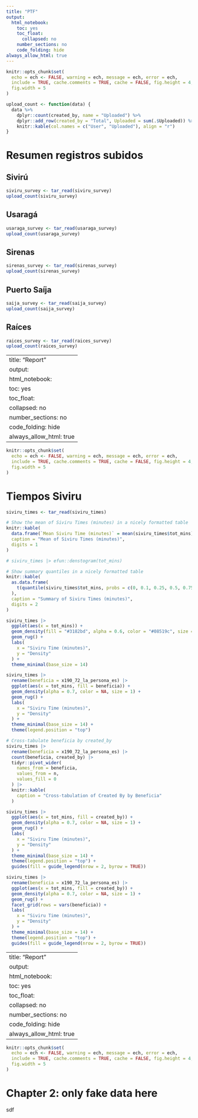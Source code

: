 ```yaml
---
title: "PTF"
output:
  html_notebook:
    toc: yes
    toc_float:
      collapsed: no
    number_sections: no
    code_folding: hide
always_allow_html: true
---
```


```r
knitr::opts_chunk$set(
  echo = ech <- FALSE, warning = ech, message = ech, error = ech,
  include = TRUE, cache.comments = TRUE, cache = FALSE, fig.height = 4,
  fig.width = 5
)

upload_count <- function(data) {
  data %>%
    dplyr::count(created_by, name = "Uploaded") %>%
    dplyr::add_row(created_by = "Total", Uploaded = sum(.$Uploaded)) %>%
    knitr::kable(col.names = c("User", "Uploaded"), align = "r")
}
```


# Resumen registros subidos

## Sivirú

```r
siviru_survey <- tar_read(siviru_survey)
upload_count(siviru_survey)
```

## Usaragá
```r
usaraga_survey <- tar_read(usaraga_survey)
upload_count(usaraga_survey)
```

## Sirenas
```r
sirenas_survey <- tar_read(sirenas_survey)
upload_count(sirenas_survey)
```

## Puerto Saíja
```r
saija_survey <- tar_read(saija_survey)
upload_count(saija_survey)
```

## Raíces
```r
raices_survey <- tar_read(raices_survey)
upload_count(raices_survey)
```


<!--chapter:end:index.Rmd-->

---
title: "Report"
output:
  html_notebook:
    toc: yes
    toc_float:
      collapsed: no
    number_sections: no
    code_folding: hide
always_allow_html: true
---

```r
knitr::opts_chunk$set(
  echo = ech <- FALSE, warning = ech, message = ech, error = ech,
  include = TRUE, cache.comments = TRUE, cache = FALSE, fig.height = 4,
  fig.width = 5
)
```


# Tiempos Siviru

```r
siviru_times <- tar_read(siviru_times)
```

```r
# Show the mean of Siviru Times (minutes) in a nicely formatted table
knitr::kable(
  data.frame(`Mean Siviru Time (minutes)` = mean(siviru_times$tot_mins)),
  caption = "Mean of Siviru Times (minutes)",
  digits = 1
)
```

```r
# siviru_times |> efun::denstogram(tot_mins)

# Show summary quantiles in a nicely formatted table
knitr::kable(
  as.data.frame(
    t(quantile(siviru_times$tot_mins, probs = c(0, 0.1, 0.25, 0.5, 0.75, 0.9, 1)))
  ),
  caption = "Summary of Siviru Times (minutes)",
  digits = 2
)
```

```r
siviru_times |>
  ggplot(aes(x = tot_mins)) +
  geom_density(fill = "#3182bd", alpha = 0.6, color = "#08519c", size = 1) +
  geom_rug() +
  labs(
    x = "Siviru Time (minutes)",
    y = "Density"
  ) +
  theme_minimal(base_size = 14)
```

```r
siviru_times |>
  rename(beneficia = x190_72_la_persona_es) |>
  ggplot(aes(x = tot_mins, fill = beneficia)) +
  geom_density(alpha = 0.7, color = NA, size = 1) +
  geom_rug() +
  labs(
    x = "Siviru Time (minutes)",
    y = "Density"
  ) +
  theme_minimal(base_size = 14) +
  theme(legend.position = "top")
```

```r
# Cross-tabulate beneficia by created_by
siviru_times |>
  rename(beneficia = x190_72_la_persona_es) |>
  count(beneficia, created_by) |>
  tidyr::pivot_wider(
    names_from = beneficia,
    values_from = n,
    values_fill = 0
  ) |>
  knitr::kable(
    caption = "Cross-tabulation of Created By by Beneficia"
  )
```

```r
siviru_times |>
  ggplot(aes(x = tot_mins, fill = created_by)) +
  geom_density(alpha = 0.7, color = NA, size = 1) +
  geom_rug() +
  labs(
    x = "Siviru Time (minutes)",
    y = "Density"
  ) +
  theme_minimal(base_size = 14) +
  theme(legend.position = "top") +
  guides(fill = guide_legend(nrow = 2, byrow = TRUE))
```


```r
siviru_times |>
  rename(beneficia = x190_72_la_persona_es) |>
  ggplot(aes(x = tot_mins, fill = created_by)) +
  geom_density(alpha = 0.7, color = NA, size = 1) +
  geom_rug() +
  facet_grid(rows = vars(beneficia)) +
  labs(
    x = "Siviru Time (minutes)",
    y = "Density"
  ) +
  theme_minimal(base_size = 14) +
  theme(legend.position = "top") +
  guides(fill = guide_legend(nrow = 2, byrow = TRUE))
```

<!--chapter:end:chapter1.Rmd-->

---
title: "Report"
output:
  html_notebook:
    toc: yes
    toc_float:
      collapsed: no
    number_sections: no
    code_folding: hide
always_allow_html: true
---

```r
knitr::opts_chunk$set(
  echo = ech <- FALSE, warning = ech, message = ech, error = ech,
  include = TRUE, cache.comments = TRUE, cache = FALSE, fig.height = 4,
  fig.width = 5
)
```


# Chapter 2: only fake data here

sdf

<!--chapter:end:chapter2.Rmd-->

